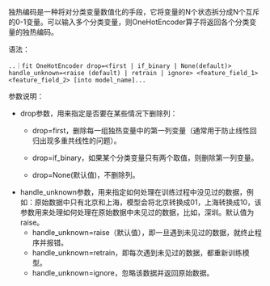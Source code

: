 独热编码是一种将对分类变量数值化的手段，它将变量的N个状态拆分成N个互斥的0-1变量。可以输入多个分类变量，则OneHotEncoder算子将返回各个分类变量的独热编码。


语法：

```
..｜fit OneHotEncoder drop=<first | if_binary | None(default)> handle_unknown=<raise (default) | retrain | ignore> <feature_field_1> <feature_field_2> [into model_name]...
```



参数说明：

+ drop参数，用来指定是否要在某些情况下删除列：

  + drop=first，删除每一组独热变量中的第一列变量（通常用于防止线性回归出现多重共线性的问题）。

  + drop=if_binary，如果某个分类变量只有两个取值，则删除第一列变量。

  + drop=None(默认值)，不删除列。

- handle_unknown参数，用来指定如何处理在训练过程中没见过的数据，例如：原始数据中只有北京和上海，模型会将北京转换成01，上海转换成10，该参数用来处理如何处理在原始数据中未见过的数据，比如，深圳。默认值为raise。
  + handle_unknown=raise（默认值），即一旦遇到未见过的数据，就终止程序并报错。
  + handle_unknown=retrain，即每次遇到未见过的数据，都重新训练模型。
  + handle_unknown=ignore，忽略该数据并返回原始数据。
